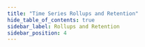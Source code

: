 ```yaml
---
title: "Time Series Rollups and Retention"
hide_table_of_contents: true
sidebar_label: Rollups and Retention
sidebar_position: 4
---
```





<LanguageSwitcher supportedLanguages={supportedLanguages} />

<LanguageContent language="csharp">
   <RollupAndRetentionCsharp />
</LanguageContent>

<LanguageContent language="python">
   <RollupAndRetentionPython />
</LanguageContent>

<LanguageContent language="php">
   <RollupAndRetentionPhp />
</LanguageContent>

<LanguageContent language="nodejs">
   <RollupAndRetentionNodejs />
</LanguageContent>


<!---
### Studio
- [Time Series Interface in Studio](../../studio/database/document-extensions/time-series)

### Time Series
- [Time Series Overview](../../document-extensions/timeseries/overview)
- [API Overview](../../document-extensions/timeseries/client-api/overview)

### Client-API
- [What Are Operations?](../../client-api/operations/what-are-operations)


-->